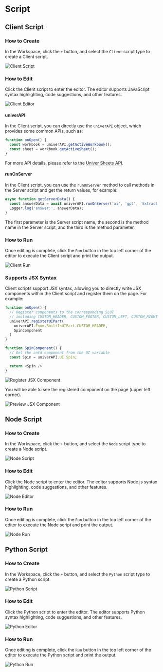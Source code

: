 # Script

## Client Script

### How to Create

In the Workspace, click the `+` button, and select the `Client` script type to create a Client script.

![Client Script](./script/client-script.png)

### How to Edit

Click the Client script to enter the editor. The editor supports JavaScript syntax highlighting, code suggestions, and other features.

![Client Editor](./script/client-editor.png)

#### univerAPI
In the Client script, you can directly use the `univerAPI` object, which provides some common APIs, such as:

```js
function onOpen() {
  const workbook = univerAPI.getActiveWorkbook();
  const sheet = workbook.getActiveSheet();
}
```

For more API details, please refer to the [Univer Sheets API](/en-US/guides/sheets/features/core/sheet-api).

#### runOnServer

In the Client script, you can use the `runOnServer` method to call methods in the Server script and get the return values, for example:

```js
async function getServerData() {
  const answerData = await univerAPI.runOnServer('ai', 'gpt', `Extract subject from "What is the capital of China?"`);
  Logger.log('answer:', answerData);
}
```

The first parameter is the Server script name, the second is the method name in the Server script, and the third is the method parameter.

### How to Run

Once editing is complete, click the `Run` button in the top left corner of the editor to execute the Client script and print the output.

![Client Run](./script/client-run.png)

### Supports JSX Syntax

Client scripts support JSX syntax, allowing you to directly write JSX components within the Client script and register them on the page. For example:

```js
function onOpen() {
  // Register components to the corresponding SLOT
  // including CUSTOM_HEADER, CUSTOM_FOOTER, CUSTOM_LEFT, CUSTOM_RIGHT
  univerAPI.registerUIPart(
    univerAPI.Enum.BuiltInUIPart.CUSTOM_HEADER, 
    SpinComponent
  )
}

function SpinComponent() {
  // Get the antd component from the UI variable
  const Spin = univerAPI.UI.Spin;

  return <Spin />
}
```

![Register JSX Component](./script/client-jsx.png)

You will be able to see the registered component on the page (upper left corner).

![Preview JSX Component](./script/client-jsx-preview.png)

## Node Script

### How to Create

In the Workspace, click the `+` button, and select the `Node` script type to create a Node script.

![Node Script](./script/node-script.png)

### How to Edit

Click the Node script to enter the editor. The editor supports Node.js syntax highlighting, code suggestions, and other features.

![Node Editor](./script/node-editor.png)

### How to Run

Once editing is complete, click the `Run` button in the top left corner of the editor to execute the Node script and print the output.

![Node Run](./script/node-run.png)

## Python Script

### How to Create

In the Workspace, click the `+` button, and select the `Python` script type to create a Python script.

![Python Script](./script/python-script.png)

### How to Edit

Click the Python script to enter the editor. The editor supports Python syntax highlighting, code suggestions, and other features.

![Python Editor](./script/python-editor.png)

### How to Run

Once editing is complete, click the `Run` button in the top left corner of the editor to execute the Python script and print the output.

![Python Run](./script/python-run.png)
